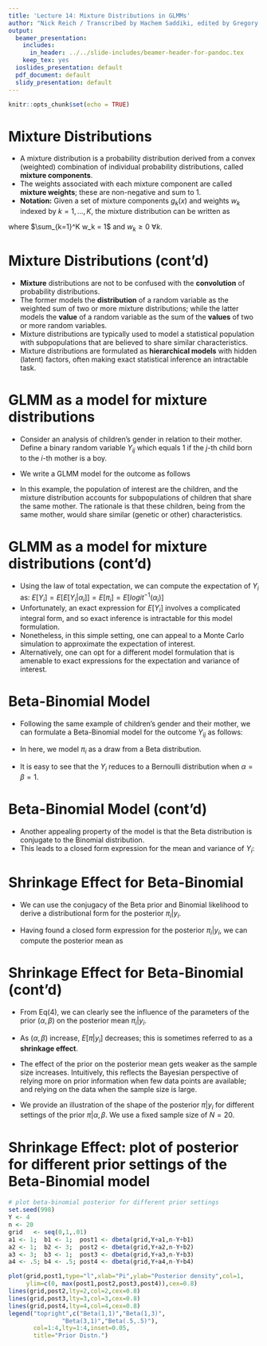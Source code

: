 ```yaml
---
title: 'Lecture 14: Mixture Distributions in GLMMs'
author: "Nick Reich / Transcribed by Hachem Saddiki, edited by Gregory Guranich"
output:
  beamer_presentation:
    includes:
      in_header: ../../slide-includes/beamer-header-for-pandoc.tex
    keep_tex: yes
  ioslides_presentation: default
  pdf_document: default
  slidy_presentation: default
---
```


```r
knitr::opts_chunk$set(echo = TRUE)
```


Mixture Distributions
========================================================
- A mixture distribution is a probability distribution derived from a convex (weighted) combination of individual probability distributions, called **mixture components**.  
- The weights associated with each mixture component are called **mixture weights**; these are non-negative and sum to $1$.
- **Notation:** Given a set of mixture components $g_k(x)$ and weights $w_k$ indexed by $k=1, ...,K$, the mixture distribution can be written as 

\begin{equation}
f(x) = \sum_{k=1}^K w_k g_k(x)
\end{equation}

where $\sum_{k=1}^K w_k = 1$ and $w_k \geq 0 \ \forall k$.

Mixture Distributions (cont'd)
========================================================

- **Mixture** distributions are not to be confused with the **convolution** of probability distributions. 
- The former models the **distribution** of a random variable as the weighted sum of two or more mixture distributions; while the latter models the **value** of a random variable as the sum of the **values** of two or more random variables.
- Mixture distributions are typically used to model a statistical population with subpopulations that are believed to share similar characteristics.
- Mixture distributions are formulated as **hierarchical models** with hidden (latent) factors, often making exact statistical inference an intractable task.

GLMM as a model for mixture distributions
================================================

- Consider an analysis of children's gender in relation to their mother. Define a binary random variable $Y_{ij}$ which equals $1$ if the $j$-th child born to the $i$-th mother is a boy.
- We write a GLMM model for the outcome as follows
\begin{align*}
Y_{ij} | \alpha_i &\sim Bernoulli(\pi_i) \\
\pi_i &= logit^{-1}(\alpha_i)\\
\alpha_i &\sim Normal(0, \sigma_{\alpha}^2)
\end{align*}

- In this example, the population of interest are the children, and the mixture distribution accounts for subpopulations of children that share the same mother. The rationale is that these children, being from the same mother, would share similar (genetic or other) characteristics.



GLMM as a model for mixture distributions (cont'd)
================================================

- Using the law of total expectation, we can compute the expectation of $Y_i$ as:
$E[Y_i] = E[E[Y_i|\alpha_i]] = E[\pi_i] = E[logit^{-1}(\alpha_i)]$
- Unfortunately, an exact expression for $E[Y_i]$ involves a complicated integral form, and so exact inference is intractable for this model formulation. 
- Nonetheless, in this simple setting, one can appeal to a Monte Carlo simulation to approximate the expectation of interest.
- Alternatively, one can opt for a different model formulation that is amenable to exact expressions for the expectation and variance of interest. 

Beta-Binomial Model 
=======================

- Following the same example of children's gender and their mother, we can formulate a Beta-Binomial model for the outcome $Y_{ij}$ as follows:
\begin{align*}
Y_{i}|\pi_i &\sim Binomial(n_i, \pi_i) \\
\pi_i &\sim Beta(\alpha, \beta)
\end{align*}

- In here, we model $\pi_i$ as a draw from a Beta distribution. 
- It is easy to see that the $Y_{i}$ reduces to a Bernoulli distribution when $\alpha=\beta=1$. 

Beta-Binomial Model (cont'd)
=======================
- Another appealing property of the model is that the Beta distribution is conjugate to the Binomial distribution. 
- This leads to a closed form expression for the mean and variance of $Y_i$:

\begin{align}
E[Y_i] &= \frac{n_i\alpha}{\alpha+\beta} \\
Var(Y_i) &= \frac{n_i\alpha\beta(\alpha+\beta+n_i)}{(\alpha+\beta)^2 \ (\alpha+\beta+1)}
\end{align}

Shrinkage Effect for Beta-Binomial 
======================

- We can use the conjugacy of the Beta prior and Binomial likelihood to derive a distributional form for the posterior $\pi_i|y_i$.

\begin{align*}
y_i |\pi_i &\sim Binomial(n_i, \pi_i) \\
\pi_i|\alpha,\beta &\sim Beta(\alpha,\beta)\\
p(\pi_i|y_i,\alpha,\beta) &\propto p(y_i|\pi_i)p(\pi_i|\alpha,\beta)\\
                             &\propto \pi^{y_i}_i(1-\pi_i)^{n_i-y_i}*\pi^{\alpha-1}_i(1-\pi_i)^{\beta-1}\\
                             &\propto \pi^{y_i+\alpha-1}_i(1-\pi_i)^{n_i-y_i+\beta-1}\\
                             &\sim Beta(y_i+\alpha, n_i-y_i+\beta)
\end{align*}

- Having found a closed form expression for the posterior $\pi_i|y_i$, we can compute the posterior mean as 
\begin{equation}
E(\pi_i|y_i,\alpha,\beta)=\frac{(y_i+\alpha)}{(n_i+\alpha+\beta)}
\end{equation}

Shrinkage Effect for Beta-Binomial (cont'd)
======================================

- From Eq(4), we can clearly see the influence of the parameters of the prior ($\alpha, \beta$) on the posterior mean $\pi_i | y_i$. 
- As ($\alpha, \beta$) increase, $E[\pi|y_i]$ decreases; this is sometimes referred to as a **shrinkage effect**. 
- The effect of the prior on the posterior mean gets weaker as the sample size increases. Intuitively, this reflects the Bayesian perspective of relying more on prior information when few data points are available; and relying on the data when the sample size is large.

- We provide an illustration of the shape of the posterior $\pi|y_i$ for different settings of the prior $\pi|\alpha,\beta$. We use a fixed sample size of $N=20$.

Shrinkage Effect: plot of posterior for different prior settings of the Beta-Binomial model
=====
```r
# plot beta-binomial posterior for different prior settings
set.seed(998)
Y <- 4
n <- 20
grid   <- seq(0,1,.01)
a1 <- 1;  b1 <- 1;  post1 <- dbeta(grid,Y+a1,n-Y+b1)
a2 <- 1;  b2 <- 3;  post2 <- dbeta(grid,Y+a2,n-Y+b2)
a3 <- 3;  b3 <- 1;  post3 <- dbeta(grid,Y+a3,n-Y+b3)
a4 <- .5; b4 <- .5; post4 <- dbeta(grid,Y+a4,n-Y+b4)

plot(grid,post1,type="l",xlab="Pi",ylab="Posterior density",col=1,
     ylim=c(0, max(post1,post2,post3,post4)),cex=0.8)
lines(grid,post2,lty=2,col=2,cex=0.8)
lines(grid,post3,lty=3,col=3,cex=0.8)
lines(grid,post4,lty=4,col=4,cex=0.8)
legend("topright",c("Beta(1,1)","Beta(1,3)",
               "Beta(3,1)","Beta(.5,.5)"),
       col=1:4,lty=1:4,inset=0.05,
       title="Prior Distn.")
```
